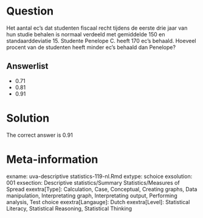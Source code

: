 Question
========

Het aantal ec's dat studenten fiscaal recht tijdens de eerste drie jaar van hun studie behalen is normaal verdeeld met gemiddelde 150 en standaarddeviatie 15. Studente Penelope C. heeft 170 ec's behaald. Hoeveel procent van de studenten heeft minder ec's behaald dan Penelope? 

Answerlist
----------
* 0.71
* 0.81
* 0.91

Solution
========

The correct answer is  0.91 

Meta-information
================
exname: uva-descriptive statistics-119-nl.Rmd 
extype: schoice 
exsolution: 001 
exsection: Descriptive statistics/Summary Statistics/Measures of Spread
exextra[Type]: Calculation, Case, Conceptual, Creating graphs, Data manipulation, Interpretating graph, Interpretating output, Performing analysis, Test choice 
exextra[Langauge]: Dutch 
exextra[Level]: Statistical Literacy, Statistical Reasoning, Statistical Thinking 
